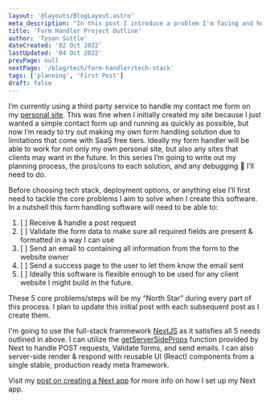 ```yaml
---
layout: '@layouts/BlogLayout.astro'
meta_description: "In this post I introduce a problem I'm facing and how I plan to solve the problem"
title: 'Form Handler Project Outline'
author: 'Tyson Suttle'
dateCreated: '02 Oct 2022'
lastUpdated: '04 Oct 2022'
prevPage: null
nextPage: '/blog/tech/form-handler/tech-stack'
tags: ['planning', 'First Post']
draft: false
---
```


I’m currently using a third party service to handle my contact me form on my [personal site](https://tyson-suttle.vercel.app/contact). 
This was fine when I initially created my site because I just wanted a simple contact form up and running as quickly as possible, 
but now I’m ready to try out making my own form handling solution due to limitations that come with SaaS free tiers. 
Ideally my form handler will be able to work for not only my own personal site, but also any sites that clients may want in the future.
In this series I’m going to write out my planning process, the pros/cons to each solution, and any debugging :bug: I’ll need to do.

Before choosing tech stack, deployment options, or anything else I’ll first need to tackle the core problems I aim to solve when 
I create this software. In a nutshell this form handling software will need to be able to:

1. [ ] Receive & handle a post request
2. [ ] Validate the form data to make sure all required fields are present & formatted in a way I can use
3. [ ] Send an email to containing all information from the form to the website owner
4. [ ] Send a success page to the user to let them know the email sent
5. [ ] Ideally this software is flexible enough to be used for any client website I might build in the future.

These 5 core problems/steps will be my “North Star” during every part of this process. I plan to update this initial post with each subsequent post as I create them.

I'm going to use the full-stack frammework [NextJS](https://nextjs.org/docs) as it satisfies all 5 needs
outlined in above. I can utilize the [getServerSideProps](https://nextjs.org/docs/basic-features/data-fetching/get-server-side-props)
function provided by Next to handle POST requests, Validate forms, and send emails.  I can also server-side render & respond with 
reusable UI (React) components from a single stable, production ready meta framework.

Visit my [post on creating a Next app](/blog/tech/create-next-app) for more info on how I set up my Next app.